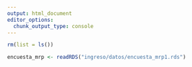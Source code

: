 ```yaml
---
output: html_document
editor_options: 
  chunk_output_type: console
---
```


```r
rm(list = ls())
```

```r
encuesta_mrp <- readRDS("ingreso/datos/encuesta_mrp1.rds")
```

